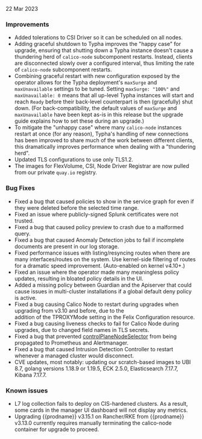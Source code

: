 22 Mar 2023

### Improvements

- Added tolerations to CSI Driver so it can be scheduled on all nodes.
- Adding graceful shutdown to Typha improves the "happy case" for upgrade, ensuring that shutting down a Typha instance doesn't cause a thundering herd of `calico-node` subcomponent restarts. Instead, clients are disconnected slowly over a configured interval, thus limiting the rate of `calico-node` subcomponent restarts.
- Combining graceful restart with new configuration exposed by the operator allows for the Typha deployment's `maxSurge`
  and `maxUnavailable` settings to be tuned. Setting `maxSurge: "100%"` and `maxUnavailable: 0` means that all up-level
  Typha instances will start and reach `Ready` before their back-level counterpart is then (gracefully) shut down.
  (For back-compatibility, the default values of `maxSurge` and `maxUnavailable` have been kept as-is in this release
  but the upgrade guide explains how to set these during an upgrade.)
- To mitigate the "unhappy case" where many `calico-node` instances restart at once (for any reason), Typha's handling
  of new connections has been improved to share much of the work between different clients, this dramatically improves
  performance when dealing with a "thundering herd".
- Updated TLS configurations to use only TLS1.2.
- The images for FlexVolume, CSI, Node Driver Registrar are now pulled from our private `quay.io` registry.

### Bug Fixes

- Fixed a bug that caused policies to show in the service graph for even if they were deleted before the selected time range.
- Fixed an issue where publicly-signed Splunk certificates were not trusted.
- Fixed a bug that caused policy preview to crash due to a malformed query.
- Fixed a bug that caused Anomaly Detection jobs to fail if incomplete documents are present in our log storage.
- Fixed performance issues with listing/resyncing routes when there are many interfaces/routes on the system.  Use kernel-side filtering of routes for a dramatic speed improvement. (Auto-enabled on kernel v4.10+.)
- Fixed an issue where the operator made many meaningless policy updates, resulting in bloated policy details in the UI.
- Added a missing policy between Guardian and the Apiserver that could cause issues in multi-cluster installations if a global default deny policy is active.
- Fixed a bug causing Calico Node to restart during upgrades when upgrading from v3.10 and before, due to the  
  addition of the TPROXYMode setting in the Felix Configuration resource.
- Fixed a bug causing liveness checks to fail for Calico Node during upgrades, due to changed field names in TLS secrets.
- Fixed a bug that prevented [controlPlaneNodeSelector](../../reference/installation/api.mdx#operator.tigera.io/v1.InstallationSpec)
  from being propagated to Prometheus and Alertmanager.
- Fixed a bug that caused Intrusion Detection Controller to restart whenever a managed cluster would disconnect.
- CVE updates, most notably: updating our scratch-based images to UBI 8.7, golang versions 1.18.9 or 1.19.5, ECK 2.5.0, Elasticsearch 7.17.7, Kibana 7.17.7.

### Known issues

- L7 log collection fails to deploy on CIS-hardened clusters. As a result, some cards in the manager UI dashboard will not display any metrics.
- Upgrading {{prodname}} v3.15.1 on Rancher/RKE from {{prodname}} v3.13.0 currently requires manually terminating the calico-node container for upgrade to proceed.
